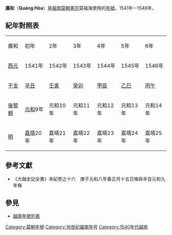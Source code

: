 '''廣和'''（'''Quảng Hòa'''）是[[越南|越南]][[莫朝|莫朝]][[莫憲宗|憲宗]]莫福海使用的[[年號|年號]]。1541年—1546年。

== 紀年對照表 ==
{| class="wikitable" style="background-color:#ffffff;text-align:center"
|- style="background-color:#cccccc;font-weight:bold"
|廣和||初年||2年||3年||4年||5年||6年
|- 
|[[西元|西元]]||1541年||1542年||1543年||1544年||1545年||1546年
|- 
|[[干支|干支]]||[[辛丑|辛丑]]||[[壬寅|壬寅]]||[[癸卯|癸卯]]||[[甲辰|甲辰]]||[[乙巳|乙巳]]||[[丙午|丙午]] 
|-
|[[後黎朝|後黎朝]]||[[元和_(後黎莊宗)|元和]]9年||元和10年||元和11年||元和12年||元和13年||元和14年
|-
|[[明|明]]||[[嘉靖|嘉靖]]20年||嘉靖21年||嘉靖22年||嘉靖23年||嘉靖24年||嘉靖25年
|}

== 參考文獻 ==
*《大越史記全書》本紀卷之十六　庚子元和八年春正月十五日條與辛丑元和九年條

== 參見 ==
*[[越南年號列表|越南年號列表]]

{{年號|[[大正_(莫朝)|大正]]|[[越南年號列表|莫朝年號]]|[[永定_(莫朝)|永定]]}}
{{越南年號}}
[[Category:莫朝年號|Category:莫朝年號]]
[[Category:16世纪越南年号|Category:16世纪越南年号]]
[[Category:1540年代越南|Category:1540年代越南]]